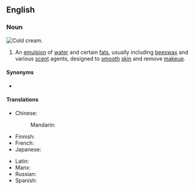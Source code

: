 ==English==

===Noun===
[[File:Cold Cream-2.jpg|thumb|right|Cold cream.]]
{{wikipedia}}
{{en-noun|~}}

# {{lb|en|pharmacy}} An [[emulsion]] of [[water]] and certain [[fat]]s, usually including [[beeswax]] and various [[scent]] agents, designed to [[smooth]] [[skin]] and remove [[makeup]].

====Synonyms====
* {{l|en|Ceratum Galeni}}

====Translations====
{{trans-top|emulsion of water and certain fats}}
* Chinese:
*: Mandarin: {{t+|cmn|雪花膏|tr=xuěhuāgāo|sc=Hani}}
* Finnish: {{t|fi|kylmävoide}}
* French: {{t|fr|cérat de Galien|m}}
* Japanese: {{t|ja|コールドクリーム|tr=kōrudo kurīmu|sc=Jpan}}
{{trans-mid}}
* Latin: {{t|la|lōmentum|n}}
* Manx: {{t|gv|key feayr|m}}
* Russian: {{t|ru|[[косметический|космети́ческое]] [[молочко́]]|n}}
* Spanish: {{t|es|cerato de Galeno}}
{{trans-bottom}}